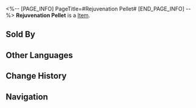 <%-- [PAGE_INFO]
PageTitle=#Rejuvenation Pellet#
[END_PAGE_INFO] --%>
{{Item Infobox
|title       = Rejuvenation Pellet
|id          = 408604
|image       = Item Rejuvenation Pellet.png
|type        = 
|invCategory = Consumables
|rarity      = 3
|effect      = Upon use, immediately recover 2 Technique Points for the team.
|description = It's really delicious though.
|source1     = NutriTreasures
}}
{{Description|1=''"Promotion of the medicinal properties of health products is prohibited by the law."''}}
'''Rejuvenation Pellet''' is a [[Item]].

==Sold By==
{{Shop Availability}}

==Other Languages==
{{Other Languages
|en   = Rejuvenation Pellet
|zhs  = 养心返魂丹
|zht  = 養心返魂丹
|ja   = 養心返魂丹
|ko   = 양심반혼단
|es   = Píldora del rejuvenecimiento espiritual
|fr   = Comprimé de revitalisation
|ru   = Омолаживающая гранула
|th   = Rejuvenation Pellet
|vi   = Dưỡng Tâm Phản Hồn Đơn
|de   = Auferstehungstablett
|id   = Rejuvenation Pellet
|pt   = Bolinho Medicinal de Rejuvenescimento
}}

==Change History==
{{Change History|2.0}}

==Navigation==
{{Consumable Navbox}}